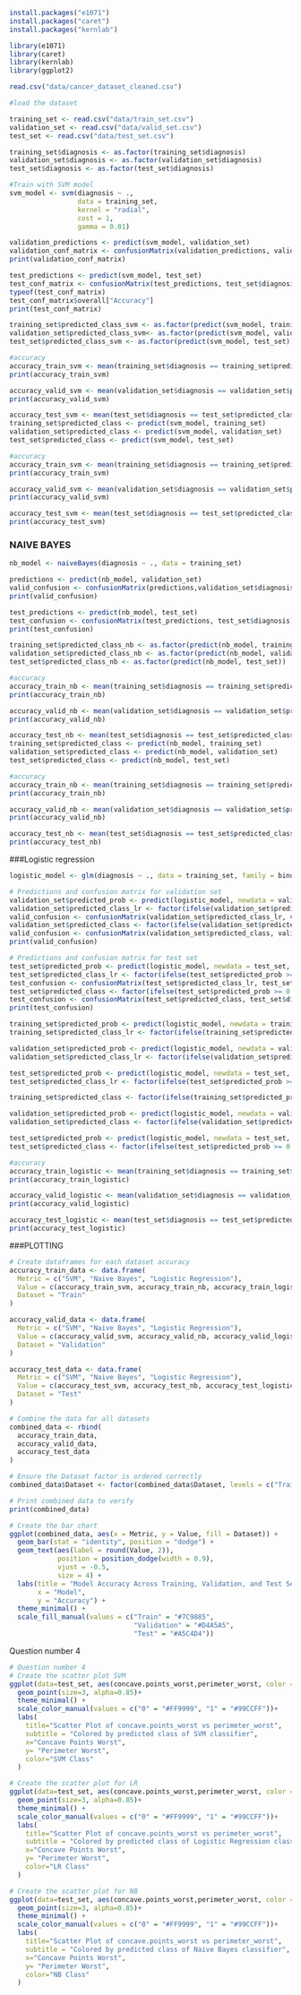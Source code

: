 ```r
install.packages("e1071") 
install.packages("caret")
install.packages("kernlab")

```

```r
library(e1071)
library(caret)
library(kernlab)
library(ggplot2)
```
```r
read.csv("data/cancer_dataset_cleaned.csv")
```

```r
#load the dataset

training_set <- read.csv("data/train_set.csv")
validation_set <- read.csv("data/valid_set.csv")
test_set <- read.csv("data/test_set.csv")
```

```r
training_set$diagnosis <- as.factor(training_set$diagnosis)
validation_set$diagnosis <- as.factor(validation_set$diagnosis)
test_set$diagnosis <- as.factor(test_set$diagnosis)
```

```r
#Train with SVM model
svm_model <- svm(diagnosis ~ ., 
                 data = training_set, 
                 kernel = "radial", 
                 cost = 1, 
                 gamma = 0.01)
```

```r
validation_predictions <- predict(svm_model, validation_set)
validation_conf_matrix <- confusionMatrix(validation_predictions, validation_set$diagnosis)
print(validation_conf_matrix)
```

```r
test_predictions <- predict(svm_model, test_set)
test_conf_matrix <- confusionMatrix(test_predictions, test_set$diagnosis)
typeof(test_conf_matrix)  
test_conf_matrix$overall["Accuracy"]
print(test_conf_matrix)

```
```r
training_set$predicted_class_svm <- as.factor(predict(svm_model, training_set))
validation_set$predicted_class_svm<- as.factor(predict(svm_model, validation_set))
test_set$predicted_class_svm <- as.factor(predict(svm_model, test_set))
```
```r
#accuracy
accuracy_train_svm <- mean(training_set$diagnosis == training_set$predicted_class_svm)
print(accuracy_train_svm)

accuracy_valid_svm <- mean(validation_set$diagnosis == validation_set$predicted_class_svm)
print(accuracy_valid_svm)

accuracy_test_svm <- mean(test_set$diagnosis == test_set$predicted_class_svm)
training_set$predicted_class <- predict(svm_model, training_set)
validation_set$predicted_class <- predict(svm_model, validation_set)
test_set$predicted_class <- predict(svm_model, test_set)
```
```r
#accuracy
accuracy_train_svm <- mean(training_set$diagnosis == training_set$predicted_class)
print(accuracy_train_svm)

accuracy_valid_svm <- mean(validation_set$diagnosis == validation_set$predicted_class)
print(accuracy_valid_svm)

accuracy_test_svm <- mean(test_set$diagnosis == test_set$predicted_class)
print(accuracy_test_svm)
```

### NAIVE BAYES


```r
nb_model <- naiveBayes(diagnosis ~ ., data = training_set)
```

```r
predictions <- predict(nb_model, validation_set)
valid_confusion <- confusionMatrix(predictions,validation_set$diagnosis)
print(valid_confusion)
```
```r
test_predictions <- predict(nb_model, test_set)
test_confusion <- confusionMatrix(test_predictions, test_set$diagnosis)
print(test_confusion)
```

```r
training_set$predicted_class_nb <- as.factor(predict(nb_model, training_set))
validation_set$predicted_class_nb <- as.factor(predict(nb_model, validation_set))
test_set$predicted_class_nb <- as.factor(predict(nb_model, test_set))
```
```r
#accuracy
accuracy_train_nb <- mean(training_set$diagnosis == training_set$predicted_class_nb)
print(accuracy_train_nb)

accuracy_valid_nb <- mean(validation_set$diagnosis == validation_set$predicted_class_nb)
print(accuracy_valid_nb)

accuracy_test_nb <- mean(test_set$diagnosis == test_set$predicted_class_nb)
training_set$predicted_class <- predict(nb_model, training_set)
validation_set$predicted_class <- predict(nb_model, validation_set)
test_set$predicted_class <- predict(nb_model, test_set)
```
```r
#accuracy
accuracy_train_nb <- mean(training_set$diagnosis == training_set$predicted_class)
print(accuracy_train_nb)

accuracy_valid_nb <- mean(validation_set$diagnosis == validation_set$predicted_class)
print(accuracy_valid_nb)

accuracy_test_nb <- mean(test_set$diagnosis == test_set$predicted_class)
print(accuracy_test_nb)
```



###Logistic regression

```r
logistic_model <- glm(diagnosis ~ ., data = training_set, family = binomial)
```

```r
# Predictions and confusion matrix for validation set
validation_set$predicted_prob <- predict(logistic_model, newdata = validation_set, type = "response")
validation_set$predicted_class_lr <- factor(ifelse(validation_set$predicted_prob >= 0.5, 1, 0))
valid_confusion <- confusionMatrix(validation_set$predicted_class_lr, validation_set$diagnosis)
validation_set$predicted_class <- factor(ifelse(validation_set$predicted_prob >= 0.5, 1, 0))
valid_confusion <- confusionMatrix(validation_set$predicted_class, validation_set$diagnosis)
print(valid_confusion)
```

```r
# Predictions and confusion matrix for test set
test_set$predicted_prob <- predict(logistic_model, newdata = test_set, type = "response")
test_set$predicted_class_lr <- factor(ifelse(test_set$predicted_prob >= 0.5, 1, 0))
test_confusion <- confusionMatrix(test_set$predicted_class_lr, test_set$diagnosis)
test_set$predicted_class <- factor(ifelse(test_set$predicted_prob >= 0.5, 1, 0))
test_confusion <- confusionMatrix(test_set$predicted_class, test_set$diagnosis)
print(test_confusion)
```

```r
training_set$predicted_prob <- predict(logistic_model, newdata = training_set, type = "response")
training_set$predicted_class_lr <- factor(ifelse(training_set$predicted_prob >= 0.5, 1, 0))

validation_set$predicted_prob <- predict(logistic_model, newdata = validation_set, type = "response")
validation_set$predicted_class_lr <- factor(ifelse(validation_set$predicted_prob >= 0.5, 1, 0))

test_set$predicted_prob <- predict(logistic_model, newdata = test_set, type = "response")
test_set$predicted_class_lr <- factor(ifelse(test_set$predicted_prob >= 0.5, 1, 0))

training_set$predicted_class <- factor(ifelse(training_set$predicted_prob >= 0.5, 1, 0))

validation_set$predicted_prob <- predict(logistic_model, newdata = validation_set, type = "response")
validation_set$predicted_class <- factor(ifelse(validation_set$predicted_prob >= 0.5, 1, 0))

test_set$predicted_prob <- predict(logistic_model, newdata = test_set, type = "response")
test_set$predicted_class <- factor(ifelse(test_set$predicted_prob >= 0.5, 1, 0))
```

```r
#accuracy
accuracy_train_logistic <- mean(training_set$diagnosis == training_set$predicted_class_lr)
print(accuracy_train_logistic)

accuracy_valid_logistic <- mean(validation_set$diagnosis == validation_set$predicted_class_lr)
print(accuracy_valid_logistic)

accuracy_test_logistic <- mean(test_set$diagnosis == test_set$predicted_class_lr)
print(accuracy_test_logistic)
```

###PLOTTING

```r
# Create dataframes for each dataset accuracy
accuracy_train_data <- data.frame(
  Metric = c("SVM", "Naive Bayes", "Logistic Regression"),
  Value = c(accuracy_train_svm, accuracy_train_nb, accuracy_train_logistic),
  Dataset = "Train"
)

accuracy_valid_data <- data.frame(
  Metric = c("SVM", "Naive Bayes", "Logistic Regression"),
  Value = c(accuracy_valid_svm, accuracy_valid_nb, accuracy_valid_logistic),
  Dataset = "Validation"
)

accuracy_test_data <- data.frame(
  Metric = c("SVM", "Naive Bayes", "Logistic Regression"),
  Value = c(accuracy_test_svm, accuracy_test_nb, accuracy_test_logistic),
  Dataset = "Test"
)
```

```r
# Combine the data for all datasets
combined_data <- rbind(
  accuracy_train_data,
  accuracy_valid_data,
  accuracy_test_data
)

# Ensure the Dataset factor is ordered correctly
combined_data$Dataset <- factor(combined_data$Dataset, levels = c("Train", "Validation", "Test"))

# Print combined data to verify
print(combined_data)

```

```r

# Create the bar chart
ggplot(combined_data, aes(x = Metric, y = Value, fill = Dataset)) +
  geom_bar(stat = "identity", position = "dodge") +
  geom_text(aes(label = round(Value, 2)), 
            position = position_dodge(width = 0.9), 
            vjust = -0.5, 
            size = 4) +
  labs(title = "Model Accuracy Across Training, Validation, and Test Sets",
       x = "Model",
       y = "Accuracy") +
  theme_minimal() +
  scale_fill_manual(values = c("Train" = "#7C9885", 
                               "Validation" = "#D4A5A5", 
                               "Test" = "#A5C4D4"))

```
Question number 4
```r
# Question number 4
# Create the scatter plot SVM
ggplot(data=test_set, aes(concave.points_worst,perimeter_worst, color = predicted_class_svm))+
  geom_point(size=3, alpha=0.85)+
  theme_minimal() +
  scale_color_manual(values = c("0" = "#FF9999", "1" = "#99CCFF"))+
  labs(
    title="Scatter Plot of concave.points_worst vs perimeter_worst",
    subtitle = "Colored by predicted class of SVM classifier",
    x="Concave Points Worst",
    y= "Perimeter Worst",
    color="SVM Class"
  )

# Create the scatter plot for LR
ggplot(data=test_set, aes(concave.points_worst,perimeter_worst, color = predicted_class_lr))+
  geom_point(size=3, alpha=0.85)+
  theme_minimal() +
  scale_color_manual(values = c("0" = "#FF9999", "1" = "#99CCFF"))+
  labs(
    title="Scatter Plot of concave.points_worst vs perimeter_worst",
    subtitle = "Colored by predicted class of Logistic Regression classifier",
    x="Concave Points Worst",
    y= "Perimeter Worst",
    color="LR Class"
  )

# Create the scatter plot for NB
ggplot(data=test_set, aes(concave.points_worst,perimeter_worst, color = predicted_class_nb))+
  geom_point(size=3, alpha=0.85)+
  theme_minimal() +
  scale_color_manual(values = c("0" = "#FF9999", "1" = "#99CCFF"))+
  labs(
    title="Scatter Plot of concave.points_worst vs perimeter_worst",
    subtitle = "Colored by predicted class of Naive Bayes classifier",
    x="Concave Points Worst",
    y= "Perimeter Worst",
    color="NB Class"
  )
```

